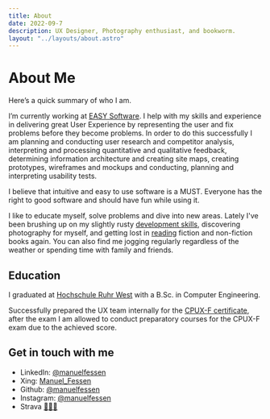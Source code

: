 ```yaml
---
title: About
date: 2022-09-7
description: UX Designer, Photography enthusiast, and bookworm.
layout: "../layouts/about.astro"
---
```


# About Me
Here’s a quick summary of who I am.

I’m currently working at <a class="underline decoration-blue-400 hover:text-blue-400" href="https://www.easy-software.com" target="_blank">EASY Software</a>. I help with my skills and experience in delivering great User Experience by representing the user and fix problems before they become problems. In order to do this successfully I am planning and conducting user research and competitor analysis, interpreting and processing quantitative and qualitative feedback, determining information architecture and creating site maps, creating prototypes, wireframes and mockups and conducting, planning and interpreting usability tests. <br />

I believe that intuitive and easy to use software is a MUST. Everyone has the right to good software and should have fun while using it. 

I like to educate myself, solve problems and dive into new areas. Lately I've been brushing up on my slightly rusty <a class="" href="https://github.com/manuelfessen" target="_blank">development skills</a>, discovering photography for myself, and getting lost in <a class="underline" href="/books">reading</a> fiction and non-fiction books again. 
You can also find me jogging regularly regardless of the weather or spending time with family and friends. 

## Education
I graduated at [Hochschule Ruhr West](https://www.hochschule-ruhr-west.de/studium/studienangebot/bachelor/mensch-technik-interaktion/) with a B.Sc. in Computer Engineering. 

Successfully prepared the UX team internally for the [CPUX-F certificate](https://www.certible.com/de/verify/?id=66aa8aea3d6c93d6be72fb65630a164c), after the exam I am allowed to conduct preparatory courses for the CPUX-F exam due to the achieved score.

## Get in touch with me
- LinkedIn: <a href="https://www.linkedin.com/in/manuelfessen/">@manuelfessen</a>
- Xing: <a href="https://www.xing.com/profile/Manuel_Fessen">Manuel_Fessen</a>
- Github: <a href="https://www.github.com/manuelfessen/">@manuelfessen</a>
- Instagram: <a href="https://instagram.com/manuelfessen">@manuelfessen</a>
- Strava <a href="https://www.strava.com/athletes/31601783">🏃🏻‍♂️</a>